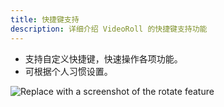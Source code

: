 ```yaml
---
title: 快捷键支持
description: 详细介绍 VideoRoll 的快捷键支持功能
---
```


- 支持自定义快捷键，快速操作各项功能。
- 可根据个人习惯设置。

![Replace with a screenshot of the rotate feature](../../assets/image/video.png)